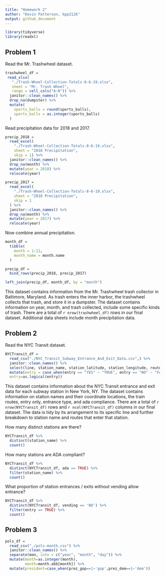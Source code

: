 ```yaml
---
title: "Homework 2"
author: "Kevin Patterson, kpp2126"
output: github_document
---
```


```r
library(tidyverse)
library(readxl)
```

## Problem 1

Read the Mr. Trashwheel dataset.
```r
trashwheel_df =
 read_xlsx(
   "./Trash-Wheel-Collection-Totals-8-6-19.xlsx",
   sheet = "Mr. Trash Wheel",
   range = cell_cols("A:N")) %>%
  janitor::clean_names() %>%
  drop_na(dumpster) %>%
  mutate(
    sports_balls = round(sports_balls),
    sports_balls = as.integer(sports_balls)
  )
```

Read precipitation data for 2018 and 2017.
```r
precip_2018 = 
  read_excel(
    "./Trash-Wheel-Collection-Totals-8-6-19.xlsx",
    sheet = "2018 Precipitation",
    skip = 1) %>%
  janitor::clean_names() %>%
  drop_na(month) %>%
  mutate(year = 2018) %>%
  relocate(year)

precip_2017 = 
  read_excel(
    "./Trash-Wheel-Collection-Totals-8-6-19.xlsx",
    sheet = "2018 Precipitation",
    skip = 1
  ) %>%
  janitor::clean_names() %>%
  drop_na(month) %>%
  mutate(year = 2017) %>%
  relocate(year)
```

Now combine annual precipitation.
```r
month_df = 
  tibble(
    month = 1:12,
    month_name = month.name
  )

precip_df = 
  bind_rows(precip_2018, precip_2017)

left_join(precip_df, month_df, by = "month")
```
This dataset contains information from the Mr. Trashwheel trash collector in Baltimore, Maryland. As trash enters the inner harbor, the trashwheel collects that trash, and store it in a dumpster. The dataset contains information on year, month, and trash collected, include some specific kinds of trash. There are a total of `r nrow(trashwheel_df)` rows in our final dataset. Additional data sheets include month precipitation data.

## Problem 2

Read the NYC Transit dataset.
```r
NYCTransit_df = 
  read_csv("./NYC_Transit_Subway_Entrance_And_Exit_Data.csv",) %>%
  janitor::clean_names() %>%
  select(line, station_name, station_latitude, station_longitude, route1:route11, entry, vending, entrance_type, ada) %>%
  mutate(entry = case_when(entry == "YES" ~ "TRUE", entry == "NO" ~ "FALSE"),
  entry=as.logical(entry))
```

This dataset contains information about the NYC Transit entrance and exit data for each subway station in New York, NY. The dataset contains information on station names and their coordinate locations, the train routes, entry only, entrance type, and ada compliance. There are a total of `r nrow(NYCTransit_df)` rows and `r ncol(NYCTransit_df)` columns in our final dataset. The data is tidy by its arrangement to its specific line and further breakdown to station name and routes that enter that station.

How many distinct stations are there?
```r
NYCTransit_df %>%
  distinct(station_name) %>%
  count()
```

How many stations are ADA compliant?
```r
NYCTransit_df %>%
  distinct(NYCTransit_df, ada == TRUE) %>%
  filter(station_name) %>%
  count()
```
What proportion of station entrances / exits without vending allow entrance?
```r
NYCTransit_df %>%
  distinct(NYCTransit_df, vending == 'NO') %>% 
  filter(entry == TRUE) %>%
  count()
```

## Problem 3
```r
pols_df =
  read_csv("./pols-month.csv") %>%
  janitor::clean_names() %>%
  separate(mon, into = c("year", "month", "day")) %>%
  mutate(month=as.integer(month),
         month=month.abb[month]) %>%
  mutate(president=case_when(prez_gop==1~'gop',prez_dem==1~'dem'))
```

